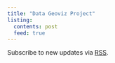 ```yaml
---
title: "Data Geoviz Project"
listing: 
  contents: post
  feed: true
---
```


Subscribe to new updates via [RSS](blog.xml).
